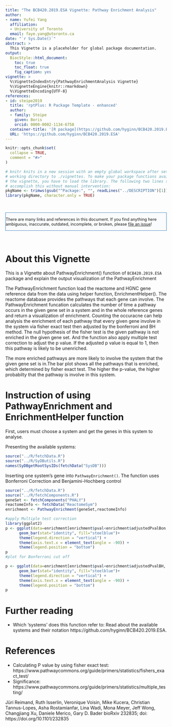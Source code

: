 ```yaml
---
title: "The BCB420.2019.ESA Vignette: Pathway Enrichment Analysis"
author:
- name: Yufei Yang
  affiliation: 
  - University of Toronto
  email: faye.yang@utoronto.ca
date: "`r Sys.Date()`"
abstract: >
  This Vignette is a placeholder for global package documentation.
output:
  BiocStyle::html_document:
    toc: true
    toc_float: true
    fig_caption: yes
vignette: >
  %\VignetteIndexEntry{PathwayEnrichmentAnalysis Vignette}
  %\VignetteEngine{knitr::rmarkdown}
  %\VignetteEncoding{UTF-8}
references:
- id: steipe2019
  title: 'rptPlus: R Package Template - enhanced'
  author:
  - family: Steipe
    given: Boris
    orcid: 0000-0002-1134-6758
  container-title: '[R package](https://github.com/hyginn/BCB420.2019.ESA)'
  URL: 'https://github.com/hyginn/BCB420.2019.ESA'
---
```


<!--- this inline style supports diff-like highlighting -->
<style>
  .add {
    color: #22863a;
    background-color: #f0fff4;
  }
  .del {
    color: #b31d28;
    background-color: #ffeef0;
  }
</style>


```r
knitr::opts_chunk$set(
  collapse = TRUE,
  comment = "#>"
)

# knitr knits in a new session with an empty global workspace after setting its
# working directory to ./vignettes. To make your package functions available in
# the vignette, you have to load the library. The following two lines should
# accomplish this without manual intervention:
pkgName <- trimws(gsub("^Package:", "", readLines("../DESCRIPTION")[1]))
library(pkgName, character.only = TRUE)

```

&nbsp;

<div style="font-size:90%;border:solid 1px #337ab7;background-color:#FAFBFC;margin-right:0px;">
There are many links and references in this document. If you find anything here
ambiguous, inaccurate, outdated, incomplete, or broken, please
[file an issue](https://github.com/hyginn/BCB420.2019.ESA/issues)!
</div>

&nbsp;


# About this Vignette

This is a Vignette about PathwayEnrichment() function of `BCB420.2019.ESA` package and explain the output visualization of the PathwayEnrichment

The PathwayEnrichment function load the reactome and HGNC gene reference data from the data using helper function, EnrichmentHelper(). The reactome database provides the pathways that each gene can involve. The PathwayEnrichment funcation calculates the number of time a pathway occurs in the given gene set in a system and in the whole reference genes and return a visualization of enrichment. Counting the occuracne can help analysis the enrichment of each pathway that every given gene involve in the system via fisher exact test then adjusted by the bonferroni and BH method. The null hypothesis of the fisher test is the given pathway is not enriched in the given gene set. And the function also apply multiple test correction to adjust the p value. If the adjusted p value is equal to 1, then this pathway is likely to be unenriched.

The more enriched pathways are more likely to involve the system that the given gene set is in.The bar plot shows all the pathways that is enriched, which determined by fisher exact test. The higher the p-value, the higher probabilty that the pathway is involve in this system.


# Instruction of using PathwayEnrichment and EnrichmentHelper function
First, users must choose a system and get the genes in this system to analyse.

Presenting the available systems:
```r
source("../R/fetchData.R")
source("../R/SyDButils.R")
names(SyDBgetRootSysIDs(fetchData("SysDB")))
```

Inserting one system's gene into `PathwayEnrichment()`. The function uses Bonferroni Correction and Benjamini-Hochberg control

```r
source("../R/fetchData.R")
source("../R/fetchComponents.R")
geneSet <- fetchComponents("PHALY")
reactomeInfo <- fetchData("ReactomeSym")
enrichment <- PathwayEnrichment(geneSet,reactomeInfo)

#apply Multiple test correction
library(ggplot2)
p <- ggplot(data=enrichment[enrichment$pval<enrichment$adjustedPvalBon, c(1,2)], aes(x=pathway, y=pval)) +
      geom_bar(stat="identity", fill="steelblue")+
      theme(legend.direction = "vertical") +
      theme(axis.text.x = element_text(angle = -90)) +
      theme(legend.position = "bottom")
p
#plot for Bonferroni cut off

p <- ggplot(data=enrichment[enrichment$pval<enrichment$adjustedPvalBH, c(1,2)], aes(x=pathway, y=pval)) +
      geom_bar(stat="identity", fill="steelblue")+
      theme(legend.direction = "vertical") +
      theme(axis.text.x = element_text(angle = -90)) +
      theme(legend.position = "bottom")
p


```


# Further reading
- Which 'systems' does this function refer to: Read about the available systems and their notation https://github.com/hyginn/BCB420.2019.ESA.


<!-- the bibliography appears at the end of the page -->
# References
- Calculating P value by using fisher exact test: https://www.pathwaycommons.org/guide/primers/statistics/fishers_exact_test/
- Significance:
https://www.pathwaycommons.org/guide/primers/statistics/multiple_testing/

Jüri Reimand, Ruth Isserlin, Veronique Voisin, Mike Kucera, Christian Tannus-Lopes, Asha Rostamianfar, Lina Wadi, Mona Meyer, Jeff Wong, Changjiang Xu, Daniele Merico, Gary D. Bader
bioRxiv 232835; doi: https://doi.org/10.1101/232835


<!-- End -->
